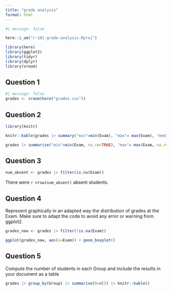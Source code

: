 ```yaml
---
title: "grade analysis"
format: html
---
```

```r
#| message: false

here::i_am("r-101-grade-analysis.Rproj")

library(here)
library(ggplot2)
library(tidyr)
library(dplyr)
library(vroom)
```

## Question 1

```r
#| message: false
grades <- vroom(here("grades.csv"))
```

## Question 2
```r
library(knitr)
```


```r
knitr::kable(grades |> summary("min"=min(Exam), "max"= max(Exam), "median"= median(Exam), "mean"= mean(Exam)))
```
```r
grades |> summarise("min"=min(Exam, na.rm=TRUE), "max"= max(Exam, na.rm=TRUE), "median"= median(Exam, na.rm=TRUE), "mean"= mean(Exam, na.rm=TRUE)) |> knitr::kable()
```
## Question 3

```r
num_absent <- grades |> filter(is.na(Exam))
```

There were  `r nrow(num_absent)` absent students. 

## Question 4
Represent graphically in an adapted way the distribution of grades at the Exam. Make sure to adapt the code to avoid any error or warning from ggplot2.

```r
grades_new <- grades |> filter(!is.na(Exam))
```
```r
ggplot(grades_new, aes(x=Exam)) + geom_boxplot()
```
## Question 5

Compute the number of students in each Group and include the results in your document as a table

```r
grades |> group_by(Group) |> summarise(N=n()) |> knitr::kable()
```


